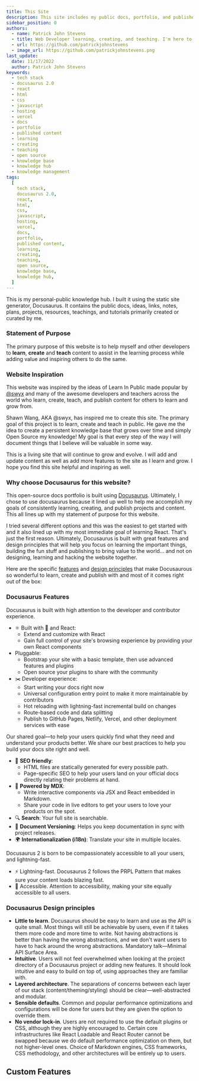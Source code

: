 ```yaml
---
title: This Site
description: This site includes my public docs, portfolio, and published content. This primary purpose of this website is to help myself and other web developers to learn, create and publish teachable content to assist in the learning process while adding value and inspiring others to do the same.
sidebar_position: 0
authors:
  - name: Patrick John Stevens
  - title: Web Developer learning, creating, and teaching. I'm here to serve.
  - url: https://github.com/patrickjohnstevens
  - image_url: https://github.com/patrickjohnstevens.png
last_update:
  date: 11/17/2022
  author: Patrick John Stevens
keywords:
  - tech stack
  - docusaurus 2.0
  - react
  - html
  - css
  - javascript
  - hosting
  - vercel
  - docs
  - portfolio
  - published content
  - learning
  - creating
  - teaching
  - open source
  - knowledge base
  - knowledge hub
  - knowledge management
tags:
  [
    tech stack,
    docusaurus 2.0,
    react,
    html,
    css,
    javascript,
    hosting,
    vercel,
    docs,
    portfolio,
    published content,
    learning,
    creating,
    teaching,
    open source,
    knowledge base,
    knowledge hub,
  ]
---
```


This is my personal-public knowledge hub. I built it using the static site generator, Docusaurus. It contains the public docs, ideas, links, notes, plans, projects, resources, teachings, and tutorials primarily created or curated by me.

### Statement of Purpose

The primary purpose of this website is to help myself and other developers to **learn**, **create** and **teach** content to assist in the learning process while adding value and inspiring others to do the same.

### Website Inspiration

This website was inspired by the ideas of Learn In Public made popular by <a href="https://twitter.com/swyx" target="_blank">@swyx</a> and many of the awesome developers and teachers across the world who learn, create, teach, and publish content for others to learn and grow from.

Shawn Wang, AKA @swyx, has inspired me to create this site. The primary goal of this project is to learn, create and teach in public. He gave me the idea to create a persistent knowledge base that grows over time and simply Open Source my knowledge! My goal is that every step of the way I will document things that I believe will be valuable in some way.

This is a living site that will continue to grow and evolve. I will add and update content as well as add more features to the site as I learn and grow. I hope you find this site helpful and inspiring as well.

### Why choose Docusaurus for this website?

This open-source docs portfolio is built using <a href="https://docusaurus.io/"  target="_blank">Docusaurus</a>. Ultimately, I chose to use docusaurus because it lined up well to help me accomplish my goals of consistently learning, creating, and publish projects and content. This all lines up with my statement of purpose for this website.

I tried several different options and this was the easiest to get started with and it also lined up with my most immediate goal of learning React. That's just the first reason. Ultimately, Docusaurus is built with great features and design principles that will help you focus on learning the important things, building the fun stuff and publishing to bring value to the world... and not on designing, learning and hacking the website together.

Here are the specific <a href="https://docusaurus.io/docs#features" target="_blank">features</a> and <a href="https://docusaurus.io/docs#design-principles" target="_blank">design principles</a> that make Docusaurous so wonderful to learn, create and publish with and most of it comes right out of the box:

### Docusaurus Features

Docusaurus is built with high attention to the developer and contributor experience.

- ⚛️ Built with 💚 and React:
  - Extend and customize with React
  - Gain full control of your site's browsing experience by providing your own React components
- Pluggable:
  - Bootstrap your site with a basic template, then use advanced features and plugins
  - Open source your plugins to share with the community
- ✂️ Developer experience:
  - Start writing your docs right now
  - Universal configuration entry point to make it more maintainable by contributors
  - Hot reloading with lightning-fast incremental build on changes
  - Route-based code and data splitting
  - Publish to GitHub Pages, Netlify, Vercel, and other deployment services with ease

Our shared goal—to help your users quickly find what they need and understand your products better. We share our best practices to help you build your docs site right and well.

- 🎯 **SEO friendly**:
  - HTML files are statically generated for every possible path.
  - Page-specific SEO to help your users land on your official docs directly relating their problems at hand.
- 📝 **Powered by MDX**:
  - Write interactive components via JSX and React embedded in Markdown.
  - Share your code in live editors to get your users to love your products on the spot.
- 🔍 **Search**: Your full site is searchable.
- 💾 **Document Versioning**: Helps you keep documentation in sync with project releases.
- 🌍 **Internationalization (i18n)**: Translate your site in multiple locales.

Docusaurus 2 is born to be compassionately accessible to all your users, and lightning-fast.

- ⚡️ Lightning-fast. Docusaurus 2 follows the PRPL Pattern that makes sure your content loads blazing fast.
- 🦖 Accessible. Attention to accessibility, making your site equally accessible to all users.

### Docusaurus Design principles

- **Little to learn**. Docusaurus should be easy to learn and use as the API is quite small. Most things will still be achievable by users, even if it takes them more code and more time to write. Not having abstractions is better than having the wrong abstractions, and we don't want users to have to hack around the wrong abstractions. Mandatory talk—Minimal API Surface Area.
- **Intuitive**. Users will not feel overwhelmed when looking at the project directory of a Docusaurus project or adding new features. It should look intuitive and easy to build on top of, using approaches they are familiar with.
- **Layered architecture**. The separations of concerns between each layer of our stack (content/theming/styling) should be clear—well-abstracted and modular.
- **Sensible defaults**. Common and popular performance optimizations and configurations will be done for users but they are given the option to override them.
- **No vendor lock-in**. Users are not required to use the default plugins or CSS, although they are highly encouraged to. Certain core infrastructures like React Loadable and React Router cannot be swapped because we do default performance optimization on them, but not higher-level ones. Choice of Markdown engines, CSS frameworks, CSS methodology, and other architectures will be entirely up to users.

## Custom Features
